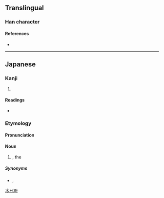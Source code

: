 {{character info}}
==Translingual==

===Han character===
{{Han char|rn=75|rad=木|as=09|sn=13|four=|canj=DJMG|ids=⿰木室}}

====References====
* {{Han ref|kx=0542.191|dkj=15217|dj=0930.240|hdz=21255.091|uh=6981|ud=27009}}

----

==Japanese==

===Kanji===
{{ja-kanji|grade=|rs=木09}}

# {{taxlink|Juniperus rigida|species|noshow=1}}

====Readings====
* {{ja-readings|on=|kun=[[むろ]] (muro)}}

===Etymology===
{{rfe|ja}}
{{ja-kanjitab|むろ|yomi=k}}

====Pronunciation====
{{ja-pron|むろ|yomi=k}}

====Noun====
{{ja-noun|むろ|ムロ}}

# {{taxlink|Juniperus rigida|species|noshow=1}}, the {{vern|temple juniper}}

=====Synonyms=====
* {{ja-r|杜松|ねず}}, {{ja-r|鼠刺し|ねずみさし}}

[[Category:Japanese-only CJKV Characters|木+09]]